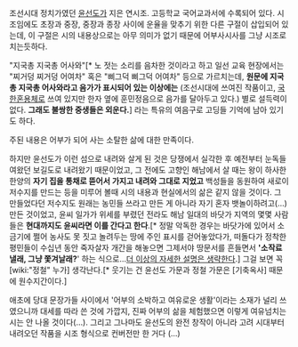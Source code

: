 조선시대 정치가였던 [[윤선도]]가 지은 연시조. 고등학교 국어교과서에 수록되어 있다. 시조임에도 초장과 중장, 중장과 종장 사이에 운율을 맞추기 위한 다른 구절이 삽입되어 있는데, 이 구절은 시의 내용상으로는 아무 의미가 없기 때문에 어부사시사를 그냥 시조로 치는듯하다.

"지국총 지국총 어사와"[* 노 젓는 소리를 음차한 것이라고 하고 일선 교육 현장에서는 "찌거덩 찌거덩 어여차" 혹은 "삐그덕 삐그덕 어여차" 등으로 가르치는데, '''원문에 지국총 지국총 어사와라고 음가가 표시되어 있는 이상에는''' (조선시대에 쓰여진 작품이고, [[국한혼용체]]로 쓰여 있지만 한자 옆에 훈민정음으로 음가를 달아두고 있다.) 별로 설득력이 없다. '''그래도 불쌍한 중생들은 외운다.'''] 라는 특유의 여음구로 고딩들 기억에 남아 있기도 하다.

주된 내용은 어부가 되어 사는 소탈한 삶에 대한 만족이다.

하지만 윤선도가 이런 섬으로 내려와 살게 된 것은 당쟁에서 실각한 후 예전부터 눈독들여왔던 보길도로 내려왔기 때문이었고, 그 전에도 고향인 해남에서 살 때는 왕이 하사한 한양의 '''자기 집을 통채로 뜯어서 가지고 내려와 그대로 지었고''' 백성들을 동원하여 새로이 저수지를 만드는 등을 미루어 볼때 시의 내용과 현실에서의 삶은 같지 않을 것이다. 그 만들었다던 저수지도 원래는 농민들 쓰라고 만든 게 아니라 자기 혼자 뱃놀이하려고(…) 만든 것이었고, 윤씨 일가가 위세를 부렸던 전라도 해남 일대의 바닷가 지역의 몇몇 사람들은 '''현대까지도 윤씨라면 이를 간다고 한다'''.[* 정말 악독한 경우는 바닷가에 있어서 소금기에 쩔어 농사도 못 짓고 놀려두는 땅에 주인 표시를 걷어놓았다가, 떠돌다가 정착한 평민들이 수십년 동안 죽자살자 개간을 해놓으면 그제서야 땅문서를 흔들면서 ''''소작료 낼래, 그냥 쫓겨날래?'''' 하는 식으로…[[더 이상의 자세한 설명은 생략한다]].] 그걸 보면 꼭 [wiki:"정철" 누가] 생각난다.[* 웃기는 건 윤선도 가문과 정철 가문은 [기축옥사] 때문에 원수지간이다.]

애초에 당대 문장가들 사이에서 '어부의 소박하고 여유로운 생활'이라는 소재가 널리 쓰였으니까 대세를 따라 쓴 것에 가깝지, 진짜 어부의 삶을 체험했으면 이렇게 여유넘치는 시는 안 나올 것이다(…). 그리고 그나마도 윤선도의 완전 창작이 아니라 고려 시대부터 내려오던 작품을 시조 형식으로 컨버전만 한 거다 (...)
